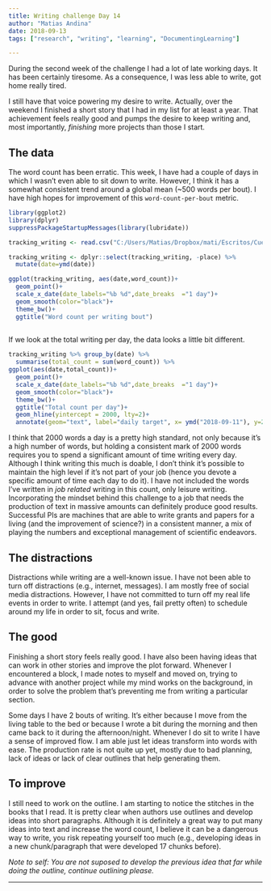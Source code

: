 ```yaml
---
title: Writing challenge Day 14
author: "Matias Andina"
date: 2018-09-13
tags: ["research", "writing", "learning", "DocumentingLearning"]

---
```



During the second week of the challenge I had a lot of late working days. It has been certainly tiresome. As a consequence, I was less able to write, got home really tired. 

I still have that voice powering my desire to write. Actually, over the weekend I finished a short story that I had in my list for at least a year. That achievement feels really good and pumps the desire to keep writing and, most importantly, *finishing* more projects than those I start.

## The data

The word count has been erratic. This week, I have had a couple of days in which I wasn't even able to sit down to write. However, I think it has a somewhat consistent trend around a global mean (~500 words per bout). I have high hopes for improvement of this `word-count-per-bout` metric. 

```r
library(ggplot2)
library(dplyr)
suppressPackageStartupMessages(library(lubridate))
```


```r

tracking_writing <- read.csv("C:/Users/Matias/Dropbox/mati/Escritos/Cuentos/tracking_writing.csv")

tracking_writing <- dplyr::select(tracking_writing, -place) %>%
  mutate(date=ymd(date))

ggplot(tracking_writing, aes(date,word_count))+
  geom_point()+
  scale_x_date(date_labels="%b %d",date_breaks  ="1 day")+
  geom_smooth(color="black")+
  theme_bw()+
  ggtitle("Word count per writing bout")
  

```

If we look at the total writing per day, the data looks a little bit different. 

```r

tracking_writing %>% group_by(date) %>%
  summarise(total_count = sum(word_count)) %>%
ggplot(aes(date,total_count))+
  geom_point()+
  scale_x_date(date_labels="%b %d",date_breaks  ="1 day")+
  geom_smooth(color="black")+
  theme_bw()+
  ggtitle("Total count per day")+
  geom_hline(yintercept = 2000, lty=2)+
  annotate(geom="text", label="daily target", x= ymd("2018-09-11"), y=2100)


```

I think that 2000 words a day is a pretty high standard, not only because it's a high number of words, but holding a consistent mark of 2000 words requires you to spend a significant amount of time writing every day. Although I think writing this much is doable, I don't think it's possible to maintain the high level if it's not part of your job (hence you devote a specific amount of time each day to do it). I have not included the words I've written in *job related* writing in this count, only leisure writing. Incorporating the mindset behind this challenge to a job that needs the production of text in massive amounts can definitely produce good results. Successful PIs are machines that are able to write grants and papers for a living (and the improvement of science?) in a consistent manner, a mix of playing the numbers and exceptional management of scientific endeavors.    

## The distractions

Distractions while writing are a well-known issue. I have not been able to turn off distractions (e.g., internet, messages). I am mostly free of social media distractions. However, I have not committed to turn off my real life events in order to write. I attempt (and yes, fail pretty often) to schedule around my life in order to sit, focus and write.

## The good

Finishing a short story feels really good. I have also been having ideas that can work in other stories and improve the plot forward. Whenever I encountered a block, I made notes to myself and moved on, trying to advance with another project while my mind works on the background, in order to solve the problem that's preventing me from writing a particular section.

Some days I have 2 bouts of writing. It's either because I move from the living table to the bed or because I wrote a bit during the morning and then came back to it during the afternoon/night. Whenever I do sit to write I have a sense of improved flow. I am able just let ideas transform into words with ease. The production rate is not quite up yet, mostly due to bad planning, lack of ideas or lack of clear outlines that help generating them. 

## To improve

I still need to work on the outline. I am starting to notice the stitches in the books that I read. It is pretty clear when authors use outlines and develop ideas into short paragraphs. Although it is definitely a great way to put many ideas into text and increase the word count, I believe it can be a dangerous way to write, you risk repeating yourself too much (e.g., developing ideas in a new chunk/paragraph that were developed 17 chunks before).   

*Note to self: You are not suposed to develop the previous idea that far while doing the outline, continue outlining please.*

***